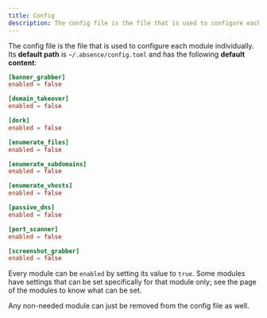 ```yaml
---
title: Config
description: The config file is the file that is used to configure each module individually.
---
```


The config file is the file that is used to configure each module individually. Its **default path** is `~/.absence/config.toml` and has the following **default content**:

```toml title="~/.absence/config.toml"
[banner_grabber]
enabled = false

[domain_takeover]
enabled = false

[dork]
enabled = false

[enumerate_files]
enabled = false

[enumerate_subdomains]
enabled = false

[enumerate_vhosts]
enabled = false

[passive_dns]
enabled = false

[port_scanner]
enabled = false

[screenshot_grabber]
enabled = false
```

Every module can be `enabled` by setting its value to `true`. Some modules have settings that can be set specifically for that module only; see the page of the modules to know what can be set.

Any non-needed module can just be removed from the config file as well.
